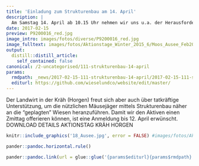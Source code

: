 ```yaml
---
title: 'Einladung zum Strukturenbau am 14. April'
description: |
  Am Samstag 14. April ab 10.15 Uhr nehmen wir uns u.a. der Herausforderung "Zugerstrasse" an. Durchschnittlich 17'000 Fahrzeuge verkehren täglich über die Hirzel Passstrasse. Da u.a. Kleinraubtiere gelegentlich die Strasse  queren müssen, versuchen wir Deckungsmöglichkeiten entlang der Strasse zu schaffen. Somit haben sie eine Alternative zur "Flucht nach vorne", wenn ein Fahrzeug naht.  
date: 2017-02-15
preview: P9200016_red.jpg
image_intro: images/fotos/diverse/P9200016_red.jpg
image_fulltext: images/fotos/Aktionstage_Winter_2015_6/Moos_Ausee_Feb2017/18_Ausee.jpg
output:
  distill::distill_article:
    self_contained: false
canonical: /2-uncategorised/111-strukturenbau-14-april
params:
  rmdpath: _news/2017-02-15-111-strukturenbau-14-april/2017-02-15-111-strukturenbau-14-april.Rmd
  editurl: https://github.com/wieselundco/website/edit/master/
---
```


Der Landwirt in der Kräh (Horgen) freut sich aber auch über tatkräftige Unterstützung, um die nützlichen Mäusejäger mittels Strukturenbau näher an die "geplagten" Wiesen heranzuführen.   Damit wir den Aktiven einen Zmittag offerieren können, ist eine Anmeldung bis 12. April erwünscht.  DOWNLOAD DETAILS AKTIONSTAG KRÄH HORGEN

```r
knitr::include_graphics('18_Ausee.jpg', error = FALSE) #images/fotos/Aktionstage_Winter_2015_6/Moos_Ausee_Feb2017/18_Ausee.jpg
```



```r
pander::pandoc.horizontal.rule()

pander::pandoc.link(url = glue::glue('{params$editurl}{params$rmdpath}'),text = 'Artikel bearbeiten')
```

<!--http://wieselundco.ch/2-uncategorised/111-strukturenbau-14-april-->
